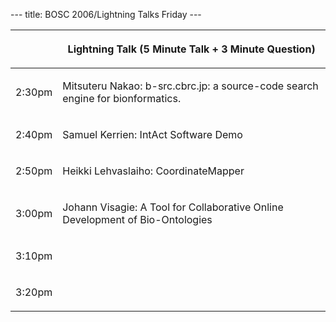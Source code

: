 ---
title: BOSC 2006/Lightning Talks Friday
---

{| border="1" cellspacing="0" cellpadding="5" align="center"
! &nbsp;
! Lightning Talk (5 Minute Talk + 3 Minute Question)
|-
| 2:30pm 
| Mitsuteru Nakao: b-src.cbrc.jp: a source-code search engine for bionformatics.
|-
| 2:40pm
| Samuel Kerrien: IntAct Software Demo
|-
| 2:50pm
| Heikki Lehvaslaiho: CoordinateMapper
|-
| 3:00pm
| Johann Visagie: A Tool for Collaborative Online Development of Bio-Ontologies
|-
| 3:10pm
| &nbsp;
|-
| 3:20pm
| &nbsp;
|}